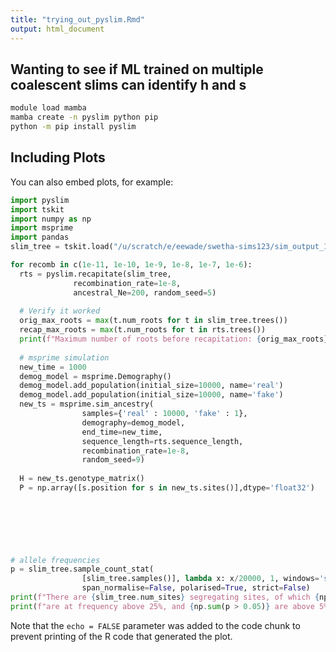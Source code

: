 ```yaml
---
title: "trying_out_pyslim.Rmd"
output: html_document
---
```


## Wanting to see if ML trained on multiple coalescent slims can identify h and s
```bash
module load mamba
mamba create -n pyslim python pip
python -m pip install pyslim
```

## Including Plots

You can also embed plots, for example:

```python
import pyslim
import tskit
import numpy as np
import msprime
import pandas
slim_tree = tskit.load("/u/scratch/e/eewade/swetha-sims123/sim_output_17_constant_demo_overlay.trees")

for recomb in c(1e-11, 1e-10, 1e-9, 1e-8, 1e-7, 1e-6):
  rts = pyslim.recapitate(slim_tree,
              recombination_rate=1e-8,
              ancestral_Ne=200, random_seed=5)
            
  # Verify it worked
  orig_max_roots = max(t.num_roots for t in slim_tree.trees())
  recap_max_roots = max(t.num_roots for t in rts.trees())
  print(f"Maximum number of roots before recapitation: {orig_max_roots}\nAfter recapitation: {recap_max_roots}")
              
  # msprime simulation
  new_time = 1000
  demog_model = msprime.Demography()
  demog_model.add_population(initial_size=10000, name='real')
  demog_model.add_population(initial_size=10000, name='fake')
  new_ts = msprime.sim_ancestry(
                samples={'real' : 10000, 'fake' : 1},
                demography=demog_model,
                end_time=new_time,
                sequence_length=rts.sequence_length,
                recombination_rate=1e-8,
                random_seed=9)
  
  H = new_ts.genotype_matrix()
  P = np.array([s.position for s in new_ts.sites()],dtype='float32')
  
  




      
# allele frequencies
p = slim_tree.sample_count_stat(
                [slim_tree.samples()], lambda x: x/20000, 1, windows='sites',
                span_normalise=False, polarised=True, strict=False)
print(f"There are {slim_tree.num_sites} segregating sites, of which {np.sum(p > 0.25)}")
print(f"are at frequency above 25%, and {np.sum(p > 0.05)} are above 5%.")
```

Note that the `echo = FALSE` parameter was added to the code chunk to prevent printing of the R code that generated the plot.
